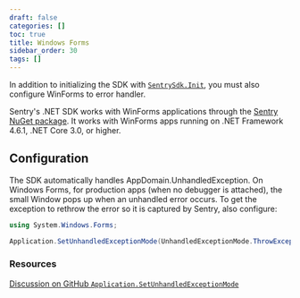 ```yaml
---
draft: false
categories: []
toc: true
title: Windows Forms
sidebar_order: 30
tags: []
---
```

In addition to initializing the SDK with [`SentrySdk.Init`](/platforms/dotnet/), you must also configure WinForms to error handler.

Sentry's .NET SDK works with WinForms applications through the [Sentry NuGet package](https://www.nuget.org/packages/Sentry). It works with WinForms apps running on .NET Framework 4.6.1, .NET Core 3.0, or higher.

## Configuration

The SDK automatically handles AppDomain.UnhandledException. On Windows Forms, for production apps (when no debugger is attached), the small Window pops up when an unhandled error occurs. To get the exception to rethrow the error so it is captured by Sentry, also configure:

```csharp
using System.Windows.Forms;

Application.SetUnhandledExceptionMode(UnhandledExceptionMode.ThrowException);
```

### Resources

[Discussion on GitHub `Application.SetUnhandledExceptionMode`](https://github.com/getsentry/sentry-dotnet/issues/176)
